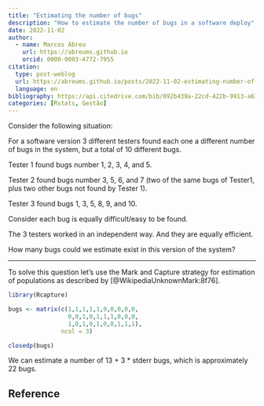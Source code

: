 ```yaml
---
title: "Estimating the number of bugs"
description: "How to estimate the number of bugs in a software deploy"
date: 2022-11-02
author: 
  - name: Marcos Abreu
    url: https://abreums.github.io
    orcid: 0000-0003-4772-7955
citation:
  type: post-weblog
  url: https://abreums.github.io/posts/2022-11-02-estimating-number-of-bugs/
  language: en
bibliography: https://api.citedrive.com/bib/092b439a-22cd-422b-9913-a61b66c8505d/references.bib?x=eyJpZCI6ICIwOTJiNDM5YS0yMmNkLTQyMmItOTkxMy1hNjFiNjZjODUwNWQiLCAidXNlciI6ICI4MjAiLCAic2lnbmF0dXJlIjogImNlMjYyNmViZmU5MjJlYTcyYmM2YjViOWZkMmE4ZDA0ZWIxMjRiYzA3M2RhY2RlNmUwNzJjODljNmY4ZWY3ZWMifQ==/bibliography.bib
categories: [Rstats, Gestão]
---
```


Consider the following situation:

For a software version 3 different testers found each one a different number of bugs in the system, but a total of 10 different bugs.

Tester 1 found bugs number 1, 2, 3, 4, and 5.

Tester 2 found bugs number 3, 5, 6, and 7 (two of the same bugs of Tester1, plus two other bugs not found by Tester 1).

Tester 3 found bugs 1, 3, 5, 8, 9, and 10.

Consider each bug is equally difficult/easy to be found.

The 3 testers worked in an independent way. And they are equally efficient.

How many bugs could we estimate exist in this version of the system?

------------------------------------------------------------------------

To solve this question let's use the Mark and Capture strategy for estimation of populations as described by [@WikipediaUnknownMark:8f76].

```r
library(Rcapture)

bugs <- matrix(c(1,1,1,1,1,0,0,0,0,0,
                 0,0,1,0,1,1,1,0,0,0,
                 1,0,1,0,1,0,0,1,1,1), 
               ncol = 3)

closedp(bugs)

```

We can estimate a number of 13 + 3 \* stderr bugs, which is approximately 22 bugs.

## Reference

::: {#refs}
:::
